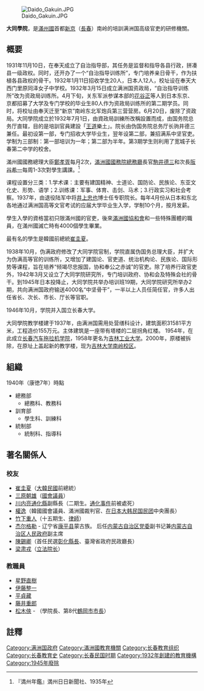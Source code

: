 [[Image:Daido_Gakuin.JPG|thumb]]

'''大同學院'''，是[[滿州國|滿州國]]首都[[新京|新京]]（[[長春|長春]]）南岭的培訓满洲国高级官吏的研修機關。

==概要==
1931年11月10日，在奉天成立了自治指导部，其任务是监督和指导各县行政，拼凑县一级政权。同时，还开办了一个“自治指导训练所”，专门培养亲日骨干，作为扶植各县政权的骨干。1932年1月11日招收学生20人，日本人12人，校址设在奉天大西门里原同泽女子中学校。1932年3月15日成立满洲国资政局，“自治指导训练所”改为资政局训练所。4月下旬，关东军派参谋本部的[[花谷正|花谷正]]等人到日本东京、京都招募了大学及专门学校的毕业生80人作为资政局训练所的第二期学员。同时，将校址由奉天迁至“新京”南岭东北军炮兵第三营营房。6月20日，废除了资政局。大同學院成立於1932年7月1日，由資政局訓練所改稱設置而成，由国务院总务厅直辖，目的是培訓官員建設「[[王道|王道]]樂土」。院长由伪国务院总务厅长驹井德三兼任。最初设第一部，专门招收大学毕业生，翌年设第二部，兼招满系中坚官吏。学制为三部制：第一部培训为一年；第二部为半年。第3期学生则利用了宽城子长春第二中学的校舍。

滿州國國務總理大臣[[鄭孝胥|鄭孝胥]]每月2次，[[滿洲國國務院|滿洲國國務院]][[滿洲國總務廳|總務廳]]長官[[駒井德三|駒井德三]]和次長[[阪谷希一|阪谷希一]]每周1-3次對學生講課。<ref>『満州年鑑』満州日日新聞社、1935年</ref>

课程设置分三类：1.学术课：主要有建国精神、士道论、国防论、民族论、东亚文化史、形势、语学；2.训练课：军事、体育、击剑、马术；3.行政实习和社会考察。1937年，由退役陆军中将[[井上忠也|井上忠也]]博士任专职院长。每年4月份从日本和东北各地通过满洲国高等文官考试的应届大学毕业生入学，学制10个月，按月发薪。

學生入學的資格當初只限滿州國的官吏，後來[[滿洲國協和會|滿洲國協和會]]和一些特殊團體的職員，在滿州國滅亡時有4000個學生畢業。

最有名的學生是韓國前總統[[崔圭夏|崔圭夏]]。

1938年10月，伪满政府修改了大同学院官制，学院直属伪国务总理大臣，并扩大为伪满高等官的训练所，又增加了建国论、官吏道、统治机构论、民族论、国际形势等课程，旨在培养“倾竭尽忠报国，协和奉公之赤诚”的官吏。除了培养行政官吏外，1942年3月又设立了大同学院研究所，专门培训政府、协和会及特殊会社的骨干。到1945年日本投降止，大同学院共举办培训班19期，大同学院研究所举办2期，共向满洲国政府输送4000名“中坚骨干”，一半以上人员任简任官，许多人出任省长、次长、市长、厅长等官职。
  
1946年10月，学院并入国立长春大学。

大同學院教学楼建于1937年，由满洲国需用处营缮科设计，建筑面积31581平方米，工程造价155万元。主体建筑是一座带有塔楼的二层拐角红楼。 1954年，在此成立[[长春汽车拖拉机学院|长春汽车拖拉机学院]]，1958年更名为[[吉林工业大学|吉林工业大学]]。2000年，原楼被拆除，在原址上盖起新的教学楼，现为[[吉林大学南岭校区|吉林大学南岭校区]]。

== 組織 ==
1940年（康徳7年）時點
* 總務部
** 總務科、教務科
* 訓育部
** 學生科、訓練科
* 統制部
** 統制科、指導科

== 著名關係人 ==
=== 校友 ===
* [[崔圭夏|崔圭夏]]（[[大韓民國|大韓民國]]前總統）
* [[三原朝雄|三原朝雄]]（[[國會議員|國會議員]]）
* [[川内亮|川内亮]][[通化縣|通化縣]]副縣長（二期生。[[通化事件|通化事件]]前被處死）
* [[權逸|權逸]]（韓國國會議員、滿洲國裁判官、[[在日本大韩民国民团|在日本大韩民国民团]]中央團長）
* [[竹下重人|竹下重人]]（十五期生、[[律師|律師]]）
* [[杰尔格勒|杰尔格勒]] - 辽宁省[[康平县|康平县]]蒙古族。 后任[[内蒙古自治区党委|内蒙古自治区党委]]副书记兼[[内蒙古自治区人民政府|内蒙古自治区人民政府]]副主席
* [[陳錫卿|陳錫卿]]（首任民選[[彰化縣長|彰化縣長]]、臺灣省政府民政廳長）
* [[梁肃戎|梁肃戎]]（[[立法院长|立法院长]]）
=== 教職員 ===
* [[星野直樹|星野直樹]]
* [[伊藤整一|伊藤整一]]
* [[平貞藏|平貞藏]]
* [[藤井重郎|藤井重郎]]
* [[松木俠|松木俠]] - （學院長、第8代[[鶴岡市|鶴岡市]][[市長|市長]]）

==註釋==
{{reflist|2}}

[[Category:满洲国政府|Category:满洲国政府]]
[[Category:滿洲國教育機關|Category:滿洲國教育機關]]
[[Category:长春教育组织|Category:长春教育组织]]
[[Category:长春教育史|Category:长春教育史]]
[[Category:长春民国时期|Category:长春民国时期]]
[[Category:1932年創建的教育機構|Category:1932年創建的教育機構]]
[[Category:1945年廢除|Category:1945年廢除]]